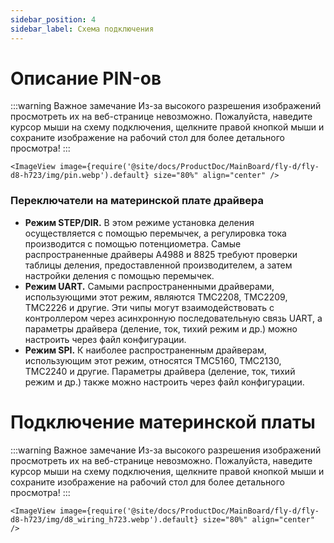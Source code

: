 ```yaml
---
sidebar_position: 4
sidebar_label: Схема подключения
---
```




# Описание PIN-ов

:::warning Важное замечание
Из-за высокого разрешения изображений просмотреть их на веб-странице невозможно. Пожалуйста, наведите курсор мыши на схему подключения, щелкните правой кнопкой мыши и сохраните изображение на рабочий стол для более детального просмотра!
:::

    <ImageView image={require('@site/docs/ProductDoc/MainBoard/fly-d/fly-d8-h723/img/pin.webp').default} size="80%" align="center" />
    
### Переключатели на материнской плате драйвера

* **Режим STEP/DIR.** В этом режиме установка деления осуществляется с помощью перемычек, а регулировка тока производится с помощью потенциометра. Самые распространенные драйверы A4988 и 8825 требуют проверки таблицы деления, предоставленной производителем, а затем настройки деления с помощью перемычек.
* **Режим UART.** Самыми распространенными драйверами, использующими этот режим, являются TMC2208, TMC2209, TMC2226 и другие. Эти чипы могут взаимодействовать с контроллером через асинхронную последовательную связь UART, а параметры драйвера (деление, ток, тихий режим и др.) можно настроить через файл конфигурации.
* **Режим SPI.** К наиболее распространенным драйверам, использующим этот режим, относятся TMC5160, TMC2130, TMC2240 и другие. Параметры драйвера (деление, ток, тихий режим и др.) также можно настроить через файл конфигурации.

# Подключение материнской платы

:::warning Важное замечание
Из-за высокого разрешения изображений просмотреть их на веб-странице невозможно. Пожалуйста, наведите курсор мыши на схему подключения, щелкните правой кнопкой мыши и сохраните изображение на рабочий стол для более детального просмотра!
:::

    <ImageView image={require('@site/docs/ProductDoc/MainBoard/fly-d/fly-d8-h723/img/d8_wiring_h723.webp').default} size="80%" align="center" />
